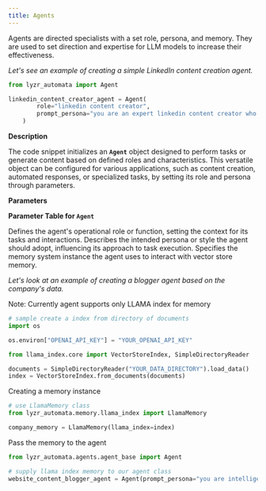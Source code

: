 ```yaml
---
title: Agents
---
```


Agents are directed specialists with a set role, persona, and memory. They are used to set direction and expertise for LLM models to increase their effectiveness.

*Let's see an example of creating a simple LinkedIn content creation agent.*

```python
from lyzr_automata import Agent

linkedin_content_creator_agent = Agent(
        role="linkedin content creator",
        prompt_persona="you are an expert linkedin content creator who holds a Phd in molecular biology and are good at creating engaging linkedin posts."
    )
```

**Description**

The code snippet initializes an **`Agent`** object designed to perform tasks or generate content based on defined roles and characteristics. This versatile object can be configured for various applications, such as content creation, automated responses, or specialized tasks, by setting its role and persona through parameters.

**Parameters**

**Parameter Table for `Agent`**

<ParamField path="role" type="str">
Defines the agent's operational role or function, setting the context for its tasks and interactions.
</ParamField>
<ParamField path="prompt_persona" type="str">
Describes the intended persona or style the agent should adopt, influencing its approach to task execution.
</ParamField>
<ParamField path="memory" type="str">
Specifies the memory system instance the agent uses to interact with vector store memory.
</ParamField>


*Let's look at an example of creating a blogger agent based on the company's data.*

<Note>
Note: Currently agent supports only LLAMA index for memory
</Note>

```python
# sample create a index from directory of documents
import os

os.environ["OPENAI_API_KEY"] = "YOUR_OPENAI_API_KEY"

from llama_index.core import VectorStoreIndex, SimpleDirectoryReader

documents = SimpleDirectoryReader("YOUR_DATA_DIRECTORY").load_data()
index = VectorStoreIndex.from_documents(documents)
```

Creating a memory instance

```python
# use LlamaMemory class 
from lyzr_automata.memory.llama_index import LlamaMemory

company_memory = LlamaMemory(llama_index=index)
```

Pass the memory to the agent 

```python
from lyzr_automata.agents.agent_base import Agent

# supply llama index memory to our agent class
website_content_blogger_agent = Agent(prompt_persona="you are intelligent blog post writer good at writing MARKDOWN Blogs",role="BLOG POST WRITER", memory=website_memory)
```